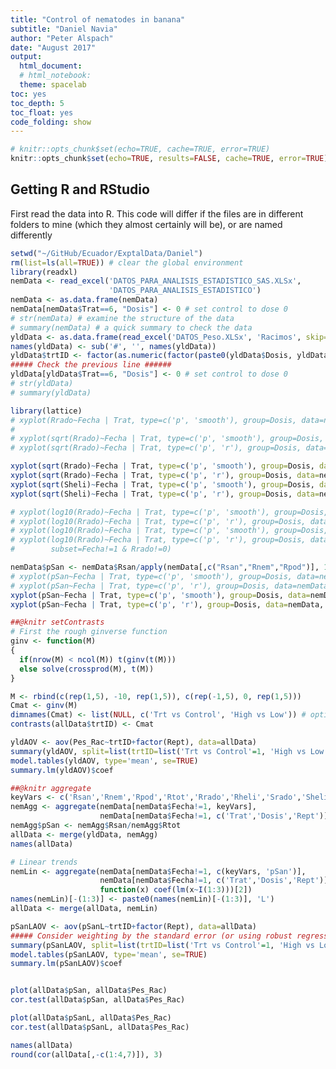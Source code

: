 ```yaml
---
title: "Control of nematodes in banana"
subtitle: "Daniel Navia"
author: "Peter Alspach"
date: "August 2017"
output:
  html_document:
  # html_notebook:
  theme: spacelab
toc: yes
toc_depth: 5
toc_float: yes
code_folding: show
---
```

  
```r
# knitr::opts_chunk$set(echo=TRUE, cache=TRUE, error=TRUE)
knitr::opts_chunk$set(echo=TRUE, results=FALSE, cache=TRUE, error=TRUE)
```

## Getting R and RStudio
First read the data into R.  This code will differ if the files are in different folders to mine (which they almost certainly will be), or are named differently

```r
setwd("~/GitHub/Ecuador/ExptalData/Daniel")
rm(list=ls(all=TRUE)) # clear the global environment
library(readxl)
nemData <- read_excel('DATOS_PARA_ANALISIS_ESTADISTICO_SAS.XLSx',
                      'DATOS_PARA_ANALISIS_ESTADISTICO')
nemData <- as.data.frame(nemData)
nemData[nemData$Trat==6, "Dosis"] <- 0 # set control to dose 0
# str(nemData) # examine the structure of the data
# summary(nemData) # a quick summary to check the data
yldData <- as.data.frame(read_excel('DATOS_Peso.XLSx', 'Racimos', skip=1))
names(yldData) <- sub('#', '', names(yldData))
yldData$trtID <- factor(as.numeric(factor(paste0(yldData$Dosis, yldData$Trat)))) 
##### Check the previous line ######
yldData[yldData$Trat==6, "Dosis"] <- 0 # set control to dose 0
# str(yldData)
# summary(yldData)
```

```r
library(lattice)
# xyplot(Rrado~Fecha | Trat, type=c('p', 'smooth'), group=Dosis, data=nemData)
# 
# xyplot(sqrt(Rrado)~Fecha | Trat, type=c('p', 'smooth'), group=Dosis, data=nemData)
# xyplot(sqrt(Rrado)~Fecha | Trat, type=c('p', 'r'), group=Dosis, data=nemData)

xyplot(sqrt(Rrado)~Fecha | Trat, type=c('p', 'smooth'), group=Dosis, data=nemData, subset=Fecha!=1)
xyplot(sqrt(Rrado)~Fecha | Trat, type=c('p', 'r'), group=Dosis, data=nemData, subset=Fecha!=1)
xyplot(sqrt(Sheli)~Fecha | Trat, type=c('p', 'smooth'), group=Dosis, data=nemData, subset=Fecha!=1)
xyplot(sqrt(Sheli)~Fecha | Trat, type=c('p', 'r'), group=Dosis, data=nemData, subset=Fecha!=1)

# xyplot(log10(Rrado)~Fecha | Trat, type=c('p', 'smooth'), group=Dosis, data=nemData)
# xyplot(log10(Rrado)~Fecha | Trat, type=c('p', 'r'), group=Dosis, data=nemData)
# xyplot(log10(Rrado)~Fecha | Trat, type=c('p', 'smooth'), group=Dosis, data=nemData, subset=Fecha!=1)
# xyplot(log10(Rrado)~Fecha | Trat, type=c('p', 'r'), group=Dosis, data=nemData,
#        subset=Fecha!=1 & Rrado!=0)

nemData$pSan <- nemData$Rsan/apply(nemData[,c("Rsan","Rnem","Rpod")], 1, sum)
# xyplot(pSan~Fecha | Trat, type=c('p', 'smooth'), group=Dosis, data=nemData)
# xyplot(pSan~Fecha | Trat, type=c('p', 'r'), group=Dosis, data=nemData)
xyplot(pSan~Fecha | Trat, type=c('p', 'smooth'), group=Dosis, data=nemData, subset=Fecha!=1)
xyplot(pSan~Fecha | Trat, type=c('p', 'r'), group=Dosis, data=nemData, subset=Fecha!=1)

##@knitr setContrasts
# First the rough ginverse function
ginv <- function(M)
{
  if(nrow(M) < ncol(M)) t(ginv(t(M)))
  else solve(crossprod(M), t(M))
}

M <- rbind(c(rep(1,5), -10, rep(1,5)), c(rep(-1,5), 0, rep(1,5)))
Cmat <- ginv(M)
dimnames(Cmat) <- list(NULL, c('Trt vs Control', 'High vs Low')) # optional
contrasts(allData$trtID) <- Cmat

yldAOV <- aov(Pes_Rac~trtID+factor(Rept), data=allData)
summary(yldAOV, split=list(trtID=list('Trt vs Control'=1, 'High vs Low'=2)))
model.tables(yldAOV, type='mean', se=TRUE)
summary.lm(yldAOV)$coef

##@knitr aggregate
keyVars <- c('Rsan','Rnem','Rpod','Rtot','Rrado','Rheli','Srado','Sheli','Smelo','Slib')
nemAgg <- aggregate(nemData[nemData$Fecha!=1, keyVars],
                    nemData[nemData$Fecha!=1, c('Trat','Dosis','Rept')], sum)
nemAgg$pSan <- nemAgg$Rsan/nemAgg$Rtot
allData <- merge(yldData, nemAgg)
names(allData)

# Linear trends
nemLin <- aggregate(nemData[nemData$Fecha!=1, c(keyVars, 'pSan')],
                    nemData[nemData$Fecha!=1, c('Trat','Dosis','Rept')],
                    function(x) coef(lm(x~I(1:3)))[2])
names(nemLin)[-(1:3)] <- paste0(names(nemLin)[-(1:3)], 'L')
allData <- merge(allData, nemLin)

pSanLAOV <- aov(pSanL~trtID+factor(Rept), data=allData)
##### Consider weighting by the standard error (or using robust regression ####
summary(pSanLAOV, split=list(trtID=list('Trt vs Control'=1, 'High vs Low'=2)))
model.tables(pSanLAOV, type='mean', se=TRUE)
summary.lm(pSanLAOV)$coef


plot(allData$pSan, allData$Pes_Rac) 
cor.test(allData$pSan, allData$Pes_Rac) 

plot(allData$pSanL, allData$Pes_Rac) 
cor.test(allData$pSanL, allData$Pes_Rac) 

names(allData)
round(cor(allData[,-c(1:4,7)]), 3)
```